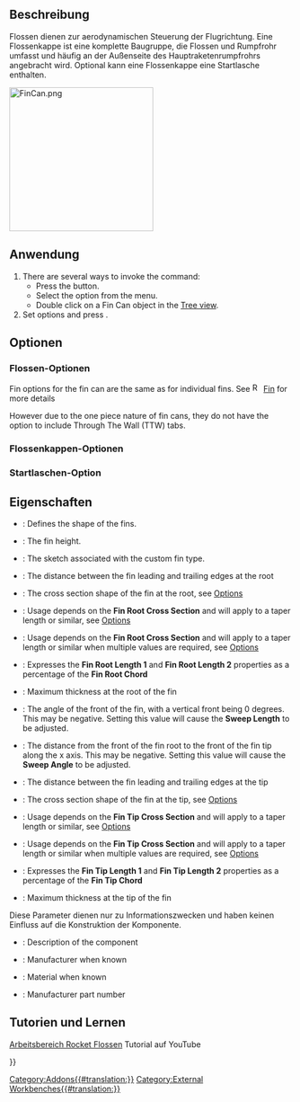 <languages/>

{{Docnav/de
|[[Rocket_Fin/de|Flosse]]
|[[Rocket_CompLaunchGuide/de|Starthilfen]]
|[[Rocket_Workbench/de|Arbeitsbereich Rocket]]
|IconL=Rocket_Fin.svg
|IconR=Rocket_LaunchGuideComposite.png
|IconC=RocketWorkbench.svg
}}

{{GuiCommand/de
|Name=Rocket FinCan
|Name/de=Rocke Flossenkappe
|MenuLocation=Rakete → Flossenkappe
|Workbenches=[[Rocket_Workbench/de|Arbeitsbereich Rocket]]
|Version=0.19
}}

<span id="Description"></span>
==Beschreibung==

Flossen dienen zur aerodynamischen Steuerung der Flugrichtung. Eine Flossenkappe ist eine komplette Baugruppe, die Flossen und Rumpfrohr umfasst und häufig an der Außenseite des Hauptraketenrumpfrohrs angebracht wird. Optional kann eine Flossenkappe eine Startlasche enthalten.

[[File:FinCan.png|256px]]
{{Caption|Eine Flossenkappe mit einer Startlasche}}

<span id="Usage"></span>
==Anwendung==

# There are several ways to invoke the command: 
#* Press the {{Button|[[Image:Rocket_FinCan.svg|16px]] [[Rocket_FinCan|Fin Can]]}} button.
#* Select the {{MenuCommand|Rocket → [[Image:Rocket_FinCan.svg|16px]] Fin Can}} option from the menu.
#* Double click on a Fin Can object in the [[Tree_view|Tree view]].
# Set options and press {{Button|OK}}.

<span id="Options"></span>
==Optionen==

<span id="Fin_Options"></span>
===Flossen-Optionen===

Fin options for the fin can are the same as for individual fins. See [[Image:Rocket_Fin.svg|16px]] [[Rocket_Fin|Fin]] for more details

However due to the one piece nature of fin cans, they do not have the option to include Through The Wall (TTW) tabs.

<span id="Fin_Can_Options"></span>
===Flossenkappen-Optionen===

<span id="Launch_Lug_Options"></span>
===Startlaschen-Option===

<span id="Properties"></span>
==Eigenschaften==

{{TitleProperty|Flossenkappe}}

* {{PropertyData|Fin Type}}: Defines the shape of the fins.
* {{PropertyData|Height}}: The fin height.
* {{PropertyData|Profile}}: The sketch associated with the custom fin type.
* {{PropertyData|Root Chord}}: The distance between the fin leading and trailing edges at the root
* {{PropertyData|Root Cross Section}}: The cross section shape of the fin at the root, see [[#Options|Options]]
* {{PropertyData|Root Length 1}}: Usage depends on the '''Fin Root Cross Section''' and will apply to a taper length or similar, see [[#Options|Options]]
* {{PropertyData|Root Length 2}}: Usage depends on the '''Fin Root Cross Section''' and will apply to a taper length or similar when multiple values are required, see [[#Options|Options]]
* {{PropertyData|Root Per Cent}}: Expresses the '''Fin Root Length 1''' and '''Fin Root Length 2''' properties as a percentage of the '''Fin Root Chord'''
* {{PropertyData|Root Thickness}}: Maximum thickness at the root of the fin
* {{PropertyData|Sweep Angle}}: The angle of the front of the fin, with a vertical front being 0 degrees. This may be negative. Setting this value will cause the '''Sweep Length''' to be adjusted.
* {{PropertyData|Sweep Length}}: The distance from the front of the fin root to the front of  the fin tip along the x axis. This may be negative. Setting this value will cause the '''Sweep Angle''' to be adjusted.
* {{PropertyData|Tip Chord}}: The distance between the fin leading and trailing edges at the tip
* {{PropertyData|Tip Cross Section}}: The cross section shape of the fin at the tip, see [[#Options|Options]]
* {{PropertyData|Tip Length 1}}: Usage depends on the '''Fin Tip Cross Section''' and will apply to a taper length or similar, see [[#Options|Options]]
* {{PropertyData|Tip Length 2}}: Usage depends on the '''Fin Tip Cross Section''' and will apply to a taper length or similar when multiple values are required, see [[#Options|Options]]
* {{PropertyData|Tip Per Cent}}: Expresses the '''Fin Tip Length 1''' and '''Fin Tip Length 2''' properties as a percentage of the '''Fin Tip Chord'''
* {{PropertyData|Tip Thickness}}: Maximum thickness at the tip of the fin

{{TitleProperty|Rocket Komponenten}}

Diese Parameter dienen nur zu Informationszwecken und haben keinen Einfluss auf die Konstruktion der Komponente.

* {{PropertyData|Description}}: Description of the component
* {{PropertyData|Manufacturer}}: Manufacturer when known
* {{PropertyData|Material}}: Material when known
* {{PropertyData|Part Number}}: Manufacturer part number

<span id="Tutorials_and_Learning"></span>
== Tutorien und Lernen ==

[https://youtu.be/8MmEVyGkA0I Arbeitsbereich Rocket Flossen] Tutorial auf YouTube


{{Docnav/de
|[[Rocket_Fin/de|Flosse]]
|[[Rocket_CompLaunchGuide/de|Starthilfen]]
|[[Rocket_Workbench/de|Arbeitsbereich Rocket]]
|IconL=Rocket_Fin.svg
|IconR=Rocket_LaunchGuideComposite.png
|IconC=RocketWorkbench.svg
}}

{{Userdocnavi{{#translation:}}}}
[[Category:Addons{{#translation:}}]]
[[Category:External Workbenches{{#translation:}}]]